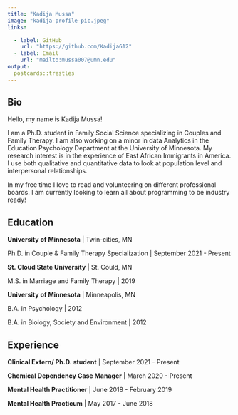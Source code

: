 ---
title: "Kadija Mussa"
image: "kadija-profile-pic.jpeg"
links:

  - label: GitHub
    url: "https://github.com/Kadija612"
  - label: Email
    url: "mailto:mussa007@umn.edu"
output:
  postcards::trestles
---
 
## Bio

Hello, my name is Kadija Mussa! 

I am a Ph.D. student in Family Social Science specializing in Couples and Family Therapy. I am also working on a minor in data Analytics in the Education Psychology Department at the University of Minnesota. My research interest is in the experience of East African Immigrants in America. I use both qualitative and quantitative data to look at population level and interpersonal relationships. 

In my free time I love to read and volunteering on different professional boards. I am currently looking to learn all about programming to be industry ready! 

## Education

**University of Minnesota**     | Twin-cities, MN

Ph.D. in Couple & Family Therapy Specialization | September 2021 - Present

**St. Cloud State University**  | St. Could, MN

M.S. in Marriage and Family Therapy | 2019

**University of Minnesota**     | Minneapolis, MN

B.A. in Psychology | 2012

B.A. in Biology, Society and Environment | 2012



## Experience

**Clinical Extern/ Ph.D. student**    | September 2021 - Present

**Chemical Dependency Case Manager**  | March 2020 - Present

**Mental Health Practitioner**        | June 2018 - February 2019

**Mental Health Practicum**           |  May 2017 - June 2018
